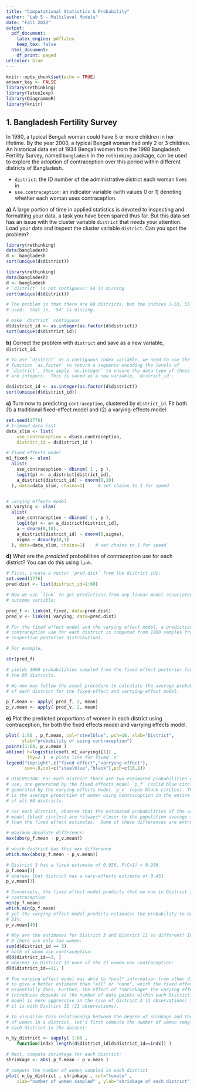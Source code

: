 ```yaml
---
title: "Computational Statistics & Probability"
author: "Lab 5 - Multilevel Models"
date: "Fall 2022"
output:
  pdf_document: 
    latex_engine: pdflatex
    keep_tex: false
  html_document:
    df_print: paged
urlcolor: blue
---
```


```r
knitr::opts_chunk$set(echo = TRUE)
answer_key <- FALSE
library(rethinking)
library(latex2exp)
library(DiagrammeR)
library(knitr)
```

## 1. Bangladesh Fertility Survey

In 1980, a typical Bengali woman could have 5 or more children in her lifetime.  By the year 2000, a typical Bengali woman had only 2 or 3 children.  An historical data set of 1934 Bengali women from the 1988 Bangladesh Fertility Survey, named `bangladesh` in the `rethinking` package, can be used to explore the  adoption of contraception over this period within different districts of Bangladesh.  

* `district`: the ID number of the administrative district each woman lives in
* `use.contraception`: an indicator variable (with values 0 or 1) denoting whether each woman uses contraception.



**a)** A large portion of time in applied statistics is devoted to inspecting and formatting your data, a task you have been spared thus far.  But this data set has an issue with the cluster variable `district` that needs your attention. Load your data and inspect the cluster variable `district`. Can you spot the problem?


```r
library(rethinking)
data(bangladesh)
d <- bangladesh
sort(unique(d$district))
```

```r
library(rethinking)
data(bangladesh)
d <- bangladesh
# `district` is not contiguous: 54 is missing
sort(unique(d$district))

# The problem is that there are 60 districts, but the indices 1-53, 55-61 are 
# used:  that is, '54' is missing.

# make `district` contiguous
d$district_id <- as.integer(as.factor(d$district))
sort(unique(d$district_id))
```

**b)** Correct the problem with `district` and save as a new variable, `district_id`.

```r

# To use `district` as a contiguous index variable, we need to use the coercion
# function `as.factor` to return a sequence encoding the levels of
# `district`, then apply `as.integer` to ensure the data type of these levels
# are integers.  This is saved as a new variable, `district_id`:

d$district_id <- as.integer(as.factor(d$district))
sort(unique(d$district_id))

```

**c)** Turn now to predicting `contraception`, clustered by `district_id`. Fit both (1) a traditional fixed-effect model and (2) a varying-effects model.  

```r

set.seed(1776)
# trimmed data list
data_slim <- list(
    use_contraception = d$use.contraception,
    district_id = d$district_id )

# fixed effects model
m1_fixed <- ulam(
  alist(
    use_contraception ~ dbinom( 1 , p ),
    logit(p) <- a_district[district_id],
    a_district[district_id] ~ dnorm(0,10)
  ), data=data_slim, chains=1)     # set chains to 1 for speed


# varying effects model
m1_varying <- ulam(
  alist(
    use_contraception ~ dbinom( 1 , p ),
    logit(p) <- a+ a_district[district_id],
    a ~ dnorm(0,10), 
    a_district[district_id] ~ dnorm(0,sigma),
    sigma ~ dcauchy(0,1)
  ), data=data_slim, chains=1)    # set chains to 1 for speed


```


**d)** What are the *predicted* probabilities of contraception use for each district?  You can do this using `link`.

```r
# First, create a vector `pred.dist` from the district ids:
set.seed(1776)
pred.dist <- list(district_id=1:60)

# Now we use `link` to get predictions from any linear model associated with the
# outcome variable:

pred_f <- link(m1_fixed, data=pred.dist)
pred_v <- link(m1_varying, data=pred.dist)

# For the fixed effect model and the varying effect model, a prediction for 
# contraception use for each district is computed from 1000 samples from the 
# respective posterior distributions.

# For example,

str(pred_f)

# yields 1000 probabilities sampled from the fixed effect posterior for each of 
# the 60 districts.

# We now may follow the usual procedure to calculate the average probabilities
# of each district for the fixed-effect and varrying-effect model:

p_f.mean <- apply( pred_f, 2, mean)
p_v.mean <- apply( pred_v, 2, mean)

```


**e)** Plot the predicted proportions of women in each district using contraception, for both the fixed effects model and varrying effects model.  

```r
plot( 1:60 , p_f.mean, col="steelblue", pch=16, xlab="District", 
      ylab="probability of using contraception")
points(1:60, p_v.mean )
abline( h=logistic(coef( m1_varying)[1]) , 
        lty=2 )  # plots line for fixed `a`
legend("topright",c("fixed effect","varrying effect"),
       cex=.8,col=c("steelblue","black"),pch=c(16,1))

# DISCUSSION: For each district there are two estimated probabilities of contraception
# use, one generated by the fixed effects model `p_f` (solid blue circles) and one 
# generated by the varying effects model `p_v` (open black circles). The dashed line 
# is the average proportion of women using contraception in the entire population 
# of all 60 districts. 

# For each district, observe that the estimated probabilities of the varying effects 
# model (black circles) are *always* closer to the population average (dashed line)
# than the fixed effect estimates.  Some of these differences are extreme:  

# maximum absolute difference:
max(abs(p_f.mean - p_v.mean))

# which district has this max difference
which.max(abs(p_f.mean - p_v.mean))

# District 3 has a fixed estimate of 0.956, P(C=1) = 0.956
p_f.mean[3]
# whereas that district has a vary-effects estimate of 0.451
p_v.mean[3]

# Conversely, the fixed effect model predicts that no one in District 11 uses 
# contraception
min(p_f.mean)
which.min(p_f.mean)
# yet the varying effect model predicts estimates the probability to be about 
# 31%:
p_v.mean[49]

# Why are the estimates for District 3 and District 11 so different? In District
# 3 there are only two women:
sum(d$district_id == 3)
# both of whom use contraception:
d[d$district_id==3, ]
# whereas in District 11 none of the 21 women use contraception:
d[d$district_id==11, ]

# The varying effect model was able to *pool* information from other districts
# to give a better estimate than "all" or "none", which the fixed effects model
# essentially does. Further, the effect of *shrinkage* the varying effect model
# introduces depends on the number of data points within each District.  The
# model is more aggressive in the case of District 3 (2 observations) than 
# it is with District 11 (21 observations). 

# To visualize this relationship between the degree of shinkage and the number
# of women in a district, let's first compute the number of women sampled from
# each district in the dataset:

n_by_district <- sapply( 1:60 ,
    function(indx) length(d$district_id[d$district_id==indx]) )

# Next, compute shrinkage for each district:
shrinkage <- abs( p_f.mean - p_v.mean )
```

```r

# compute the number of women sampled in each district
plot( n_by_district , shrinkage , col="tomato" ,
    xlab="number of women sampled" , ylab="shrinkage of each district" )
```